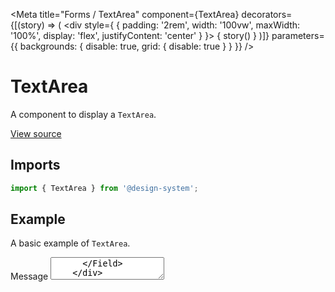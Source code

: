 
<Meta
  title="Forms / TextArea"
  component={TextArea}
  decorators={[(story) => (
    <div style={ { padding: '2rem', width: '100vw', maxWidth: '100%', display: 'flex', justifyContent: 'center' } }>
      { story() }
    </div>
  )]}
  parameters={{ backgrounds: { disable: true, grid: { disable: true } } }}
/>

# TextArea

A component to display a `TextArea`.

[View source](https://github.com/actarian/design-system/tree/main/src/ui/forms/textarea)

## Imports

```js
import { TextArea } from '@design-system';
```

## Example

A basic example of `TextArea`.

<Canvas>
  <Story name="default">
    <div style={{ padding: '4rem', fontSize: '2rem', width: '100%', maxWidth: '500px' }}>
      <Field>
        <Label>Message</Label>
        <TextArea placeholder="Message" />
      </Field>
    </div>
  </Story>
</Canvas>
